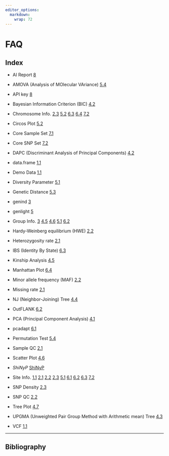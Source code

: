 ```yaml
---
editor_options: 
  markdown: 
    wrap: 72
---
```


# FAQ {#sec-index}

```{=html}
<!-- Google tag (gtag.js) -->
<script async src="https://www.googletagmanager.com/gtag/js?id=G-2662B66TL7"></script>
<script>
  window.dataLayer = window.dataLayer || [];
  function gtag(){dataLayer.push(arguments);}
  gtag('js', new Date());

  gtag('config', 'G-2662B66TL7');
</script>
```

## Index {.unnumbered}

-   AI Report
    [8](https://teddyenn.github.io/ShiNyP-guide/sec-ai-report.html#sec-ai-report)

-   AMOVA (Analysis of MOlecular VAriance)
    [5.4](https://teddyenn.github.io/ShiNyP-guide/sec-genetic-diversity.html#amova-analysis-of-molecular-variance)

-   API key
    [8](https://teddyenn.github.io/ShiNyP-guide/sec-ai-report.html#step-2-ai-driven-report)

-   Bayesian Information Criterion (BIC)
    [4.2](https://teddyenn.github.io/ShiNyP-guide/sec-population-structure.html#step-2-dapc-analysis)

-   Chromosome Info.
    [2.3](https://teddyenn.github.io/ShiNyP-guide/sec-data-qc.html#snp-density)
    [5.2](https://teddyenn.github.io/ShiNyP-guide/sec-genetic-diversity.html#circos-plot)
    [6.3](https://teddyenn.github.io/ShiNyP-guide/sec-selection-sweep.html#ibs-identity-by-state)
    [6.4](https://teddyenn.github.io/ShiNyP-guide/sec-selection-sweep.html#manhattan-plot-plus)
    [7.2](https://teddyenn.github.io/ShiNyP-guide/sec-core-collection.html#core-snp-set)

-   Circos Plot
    [5.2](https://teddyenn.github.io/ShiNyP-guide/sec-genetic-diversity.html#circos-plot)

-   Core Sample Set
    [7.1](https://teddyenn.github.io/ShiNyP-guide/sec-core-collection.html#core-sample-set)

-   Core SNP Set
    [7.2](https://teddyenn.github.io/ShiNyP-guide/sec-core-collection.html#core-snp-set)

-   DAPC (Discriminant Analysis of Principal Components)
    [4.2](https://teddyenn.github.io/ShiNyP-guide/sec-population-structure.html#dapc-discriminant-analysis-of-principal-components)

-   data.frame
    [1.1](https://teddyenn.github.io/ShiNyP-guide/sec-data-input.html#step-2-transform-to-data.frame)

-   Demo Data
    [1.1](https://teddyenn.github.io/ShiNyP-guide/sec-data-input.html#step-1-input-your-vcf-file)

-   Diversity Parameter
    [5.1](https://teddyenn.github.io/ShiNyP-guide/sec-genetic-diversity.html#diversity-parameter)

-   Genetic Distance
    [5.3](https://teddyenn.github.io/ShiNyP-guide/sec-genetic-diversity.html#genetic-distance)

-   genind
    [3](https://teddyenn.github.io/ShiNyP-guide/sec-data-conversion.html#step-1-transform-data.frame-to-genind)

-   genlight
    [5](https://teddyenn.github.io/ShiNyP-guide/sec-data-conversion.html#step-2-transform-genind-to-genlight)

-   Group Info.
    [3](https://teddyenn.github.io/ShiNyP-guide/sec-data-conversion.html#step-1-transform-data.frame-to-genind)
    [4.5](https://teddyenn.github.io/ShiNyP-guide/sec-population-structure.html#kinship-analysis)
    [4.6](https://teddyenn.github.io/ShiNyP-guide/sec-population-structure.html#scatter-plot-plus)
    [5.1](https://teddyenn.github.io/ShiNyP-guide/sec-genetic-diversity.html#diversity-parameter)
    [6.2](https://teddyenn.github.io/ShiNyP-guide/sec-selection-sweep.html#outflank)

-   Hardy-Weinberg equilibrium (HWE)
    [2.2](https://teddyenn.github.io/ShiNyP-guide/sec-data-qc.html#snp-qc)

-   Heterozygosity rate
    [2.1](https://teddyenn.github.io/ShiNyP-guide/sec-data-qc.html#sample-qc)

-   IBS (Identity By State)
    [6.3](https://teddyenn.github.io/ShiNyP-guide/sec-selection-sweep.html#ibs-identity-by-state)

-   Kinship Analysis
    [4.5](https://teddyenn.github.io/ShiNyP-guide/sec-population-structure.html#kinship-analysis)

-   Manhattan Plot
    [6.4](https://teddyenn.github.io/ShiNyP-guide/sec-selection-sweep.html#manhattan-plot-plus)

-   Minor allele frequency (MAF)
    [2.2](https://teddyenn.github.io/ShiNyP-guide/sec-data-qc.html#snp-qc)

-   Missing rate
    [2.1](https://teddyenn.github.io/ShiNyP-guide/sec-data-qc.html#sample-qc)

-   NJ (Neighbor-Joining) Tree
    [4.4](https://teddyenn.github.io/ShiNyP-guide/sec-population-structure.html#nj-neighbor-joining-tree)

-   OutFLANK
    [6.2](https://teddyenn.github.io/ShiNyP-guide/sec-selection-sweep.html#outflank)

-   PCA (Principal Component Analysis)
    [4.1](https://teddyenn.github.io/ShiNyP-guide/sec-population-structure.html#pca-principal-component-analysis)

-   pcadapt
    [6.1](https://teddyenn.github.io/ShiNyP-guide/sec-selection-sweep.html#pcadapt)

-   Permutation Test
    [5.4](https://teddyenn.github.io/ShiNyP-guide/sec-genetic-diversity.html#step-2-run-permutation-test)

-   Sample QC
    [2.1](https://teddyenn.github.io/ShiNyP-guide/sec-data-qc.html#sample-qc)

-   Scatter Plot
    [4.6](https://teddyenn.github.io/ShiNyP-guide/sec-data-qc.html#sample-qc)

-   *ShiNyP*
    [ShiNyP](https://teddyenn.github.io/ShiNyP-guide/sec-shinyp.html#sec-shinyp)

-   Site Info.
    [1.1](https://teddyenn.github.io/ShiNyP-guide/sec-data-input.html#step-2-transform-to-data.frame)
    [2.1](https://teddyenn.github.io/ShiNyP-guide/sec-data-qc.html#sample-qc)
    [2.2](https://teddyenn.github.io/ShiNyP-guide/sec-data-qc.html#snp-qc)
    [2.3](https://teddyenn.github.io/ShiNyP-guide/sec-data-qc.html#snp-density)
    [5.1](https://teddyenn.github.io/ShiNyP-guide/sec-genetic-diversity.html#diversity-parameter)
    [6.1](https://teddyenn.github.io/ShiNyP-guide/sec-selection-sweep.html#pcadapt)
    [6.2](https://teddyenn.github.io/ShiNyP-guide/sec-selection-sweep.html#outflank)
    [6.3](https://teddyenn.github.io/ShiNyP-guide/sec-selection-sweep.html#ibs-identity-by-state)
    [7.2](https://teddyenn.github.io/ShiNyP-guide/sec-core-collection.html#core-snp-set)

-   SNP Density
    [2.3](https://teddyenn.github.io/ShiNyP-guide/sec-data-qc.html#snp-density)

-   SNP QC
    [2.2](https://teddyenn.github.io/ShiNyP-guide/sec-data-qc.html#snp-qc)

-   Tree Plot
    [4.7](https://teddyenn.github.io/ShiNyP-guide/sec-population-structure.html#tree-plot-plus)

-   UPGMA (Unweighted Pair Group Method with Arithmetic mean) Tree
    [4.3](https://teddyenn.github.io/ShiNyP-guide/sec-population-structure.html#upgma-unweighted-pair-group-method-with-arithmetic-mean-tree)

-   VCF
    [1.1](https://teddyenn.github.io/ShiNyP-guide/sec-data-input.html#vcf)

------------------------------------------------------------------------

## Bibliography {.unnumbered}
